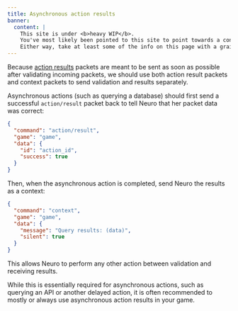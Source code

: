 ```yaml
---
title: Asynchronous action results
banner:
  content: |
    This site is under <b>heavy WIP</b>.
    You've most likely been pointed to this site to point towards a concept, or something.
    Either way, take at least some of the info on this page with a grain of salt, and also don't expect much info since it's very incomplete on content.
---
```



Because [action results](/base/actions/result) packets are meant to be sent as soon as possible after validating incoming packets, we should use both action result packets and context packets to send validation and results separately.

Asynchronous actions (such as querying a database) should first send a successful `action/result` packet back to tell Neuro that her packet data was correct:

```json
{
  "command": "action/result",
  "game": "game",
  "data": {
    "id": "action_id",
    "success": true
  }
}
```

Then, when the asynchronous action is completed, send Neuro the results as a context:

```json
{
  "command": "context",
  "game": "game",
  "data": {
    "message": "Query results: (data)",
    "silent": true
  }
}
```

This allows Neuro to perform any other action between validation and receiving results.

<Aside>

While this is essentially required for asynchronous actions, such as querying an API or another delayed action, it is often recommended to mostly or always use asynchronous action results in your game.

</Aside>

